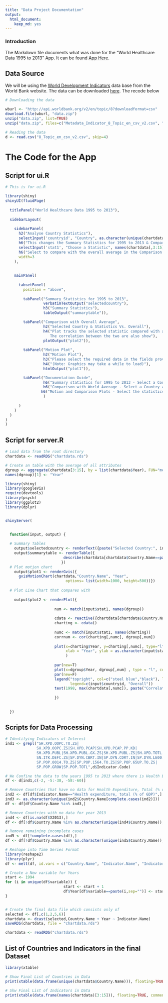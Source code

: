 ```yaml
---
title: "Data Project Documentation"
output: 
  html_document: 
    keep_md: yes
---
```


### Introduction
The Markdown file documents what was done for the "World Healthcare Data 1995 to 2013" App. It can be found [App Here](https://samyongchang.shinyapps.io/DataProductsProject).


## Data Source

We will be using the [World Development Indicators](http://data.worldbank.org/topic/health) data base from the World Bank website. The data can be downloaded [here]("http://api.worldbank.org/v2/en/topic/8?downloadformat=csv"). The recode below 

```r
# Downloading the data

wburl <- "http://api.worldbank.org/v2/en/topic/8?downloadformat=csv"
download.file(wburl, "data.zip")
unzip("data.zip", list=TRUE)
unzip("data.zip", files=c("Metadata_Indicator_8_Topic_en_csv_v2.csv", "8_Topic_en_csv_v2.csv", "Metadata_Country_8_Topic_en_csv_v2.csv", "[Content_Types].xml"))

# Reading the data
d <- read.csv("8_Topic_en_csv_v2.csv", skip=4)
```


# The Code for the App

## Script for ui.R
```r
# This is for ui.R

library(shiny)
shinyUI(fluidPage(
  
  titlePanel("World Healthcare Data 1995 to 2013"),
  
  sidebarLayout(
    
    sidebarPanel(
      h2("Analyse Country Statistics"),
      selectInput('countryid', "Country", as.character(unique(chartdata$Country.Name))),
      h6("This changes the Summary Statistics for 1995 to 2013 & Comparison with Overall Average tabs"),
      selectInput('stat1', "Choose a Statistic", names(chartdata[,3:15])),
      h6("Select to compare with the overall average in the Comparison with Overall Average tab"),
      width=3
    ),
      
    
    mainPanel(
      
      tabsetPanel(
        position = "above",
        
        tabPanel("Summary Statistics for 1995 to 2013", 
                 verbatimTextOutput("selectedcountry"), 
                 h3("Summary Statistics"),
                 tableOutput("summarytable")), 

        tabPanel("Comparison with Overall Average",
                 h2("Selected Country & Statistics Vs. Overall"),
                 h4("Plot tracks the selected statistic compared with all countries in the dataset.
                    The correlation between the two are also show"),
                 plotOutput("plot2")),          
                
        tabPanel("Motion Plot", 
                 h2("Motion Plot"),
                 h3("Please select the required data in the fields provided"),
                 h4("(Note: Graphics may take a while to load)"),
                 htmlOutput("plot1")),

        tabPanel("Documentation Guide",
                 h6("Summary statistics for 1995 to 2013 - Select a Country and it shows summary data for the country selected"),
                 h6("Comparison with World Average - Select a Country and Statistics and it plots the selected country and the selected statistics compared to the overall"),
                h6("Motion and Comparison Plots - Select the statistics, country that you are interested in to observe how they change over time.")
                 )
          
      )
    )
  )
)
)


```

## Script for server.R
```r


# Load data from the root directory
chartdata <- readRDS("chartdata.rds")

# Create an table with the average of all attributes
dgroup <- aggregate(chartdata[3:15], by = list(chartdata$Year), FUN="mean")
names(dgroup)[1] <- "Year"

library(shiny)
library(googleVis)
require(devtools)
library(psych)
library(ggplot2)
library(dplyr)


shinyServer(

  
  function(input, output) {
    
  # Summary Tables   
    output$selectedcountry <- renderText({paste("Selected Country:", input$countryid, sep=" ")})
    output$summarytable <- renderTable({
                          describe(chartdata[chartdata$Country.Name==paste(input$countryid,sep=""),])[c(-1,-2),c(3:5,8:10)]
                         })
  # Plot motion chart
    output$plot1 <- renderGvis({
      gvisMotionChart(chartdata,"Country.Name", "Year", 
                           options= list(width=1000, height=500))})
  
  # Plot Line Chart that compares with 
    
    output$plot2 <- renderPlot({
                      
                      num <- match(input$stat1, names(dgroup))
                      
                      cdata <- reactive({chartdata[chartdata$Country.Name==input$countryid,]})
                      charting <- cdata()
                  
                      numc <- match(input$stat1, names(charting))
                      corrnum <- cor(charting[,numc], dgroup[,num])
                      
                      plot(x=charting$Year, y=charting[,numc], type="l", col="steel blue", lwd=4,
                           xlab = "Year", ylab = as.character(input$stat1), ylim=c(min(chartdata[,numc]), max(chartdata[,numc])), xlim=c(1995,2013) 
                           )
                      
                      par(new=T)
                      plot(x=dgroup$Year, dgroup[,num] , type = "l", col="black", xlab="", ylab="", lwd=1, ylim=c(min(chartdata[,numc]), max(chartdata[,numc])), xlim=c(1995,2013))
                      par(new=F)
                      legend("topright", col=c("steel blue","black"), lty=1, lwd=1, bty="n",
                             legend=c(input$countryid, "Overall"))
                      text(1998, max(chartdata[,numc]), paste("Correlation with Overall=", round(corrnum,digits=2), cex=2))
                      
                      })
      
      
  })                            

```

## Scripts for Data Processing

```r

# Identifying Indicators of Interest
ind1 <- grepl("SH.XPD.OOPC.TO.ZS|
              SH.XPD.OOPC.ZS|SH.XPD.PCAP|SH.XPD.PCAP.PP.KD|
              SH.XPD.PUBL|SH.XPD.PUBL.GX.ZS|SH.XPD.PUBL.ZS|SH.XPD.TOTL.ZS|
              SN.ITK.DEFC.ZS|SP.DYN.CBRT.IN|SP.DYN.CDRT.IN|SP.DYN.LE00.IN|
              SP.POP.0014.TO.ZS|SP.POP.1564.TO.ZS|SP.POP.65UP.TO.ZS|
              SP.POP.GROW|SP.POP.TOTL",d$Indicator.Code)

# We Confine the data to the years 1995 to 2013 where there is Health Expenditure Data for most countries. 
df <- d[ind1,c(-2, -5:-38, -58:-60)]

# Remove Countries that have no data for Health Expenditure, Total (% of GDP)
ind2 <- df[df$Indicator.Name=="Health expenditure, total (% of GDP)",]
ind3 <- as.character(unique(ind2$Country.Name[complete.cases(ind2)]))
df <- df[df$Country.Name %in% ind3,]

# Remove Countries with no data for year 2013
ind4 <- df[is.na(df$X2013),]
df <- df[!df$Country.Name %in% as.character(unique(ind4$Country.Name)),]

# Remove remaining incomplete cases
ind5 <- df[!complete.cases(df),]
df <- df[!df$Country.Name %in% as.character(unique(ind5$Country.Name)),]

# Reshape into Time Series Format
library(reshape2)
library(plyr)
df <- melt(df, id.vars = c("Country.Name", "Indicator.Name", "Indicator.Code"), measure.vars = 4:22)

# Create a New variable for Years
start <- 1994
for (i in unique(df$variable)) {
                          start <- start + 1
                          df$Year[df$variable==paste(i,sep="")] <- start
}


# Create the final data file which consists only of 
selected <- df[,c(1,2,5,6)]
chartdata <- dcast(selected,Country.Name + Year ~ Indicator.Name)
saveRDS(chartdata, file = "chartdata.rds")

```

```r
chartdata <- readRDS("chartdata.rds")
```

## List of Countries and Indicators in the final Dataset
```r
library(xtable)

# Show Final List of Countries in Data
print(xtable(data.frame(unique(chartdata$Country.Name))), floating=TRUE, comment=FALSE, type = "html", include.rownames = F)

# Shw Final List of Indicators in Data
print(xtable(data.frame(names(chartdata)[3:15])), floating=TRUE, comment=FALSE, type = "html", include.rownames = F)
```


